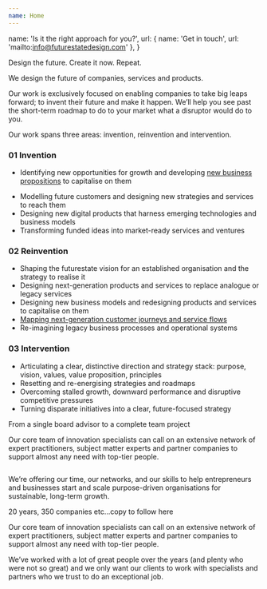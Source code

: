 ```yaml
---
name: Home
---
```



  name: 'Is it the right approach for you?',
  url: { name: 'Get in touch', url: 'mailto:info@futurestatedesign.com' },
}

<Article>
  <Prose>
    <p class="h0"><span class="font-black block">Design the future.</span> <span class="font-bold block">Create it now.</span> <span>Repeat.</span></p>
    <p class="lead">We design the future of companies, services and products.</p>
    <p class="lead">Our work is exclusively focused on enabling companies to take big leaps forward; to invent their future and make it happen. We’ll help you see past the short-term roadmap to do to your market what a disruptor would do to you.</p>
  </Prose>
</Article>

<Section name="What we do">
  <Prose>
    <p class="lead">
      Our work spans three areas: invention, reinvention and intervention.
    </p>
  </Prose>

  <article class="border-b border-gray pb-8 md:pb-16 mb-8 md:mb-16">
    <h3 class="h2 mb-10">
      <span class="h0 block">01</span> Invention
    </h3>
    <ul class="grid gap-4 md:gap-10 md:grid-cols-2 mb-7 md:mb-14">
      <li class="flex">
        <IconArrow class="text-[32px] md:text-[48px] flex-none mr-4" />
        <Prose class="flex-auto">
          <p>Identifying new opportunities for growth and developing <a href="/start-up">new business propositions</a> to capitalise on them</p>
        </Prose>
      </li>
      <li class="flex">
        <IconArrow class="text-[32px] md:text-[48px] flex-none mr-4" />
        <div class="flex-auto">
          Modelling future customers and designing new strategies and services to reach them
        </div>
      </li>
      <li class="flex">
        <IconArrow class="text-[32px] md:text-[48px] flex-none mr-4" />
        <div class="flex-auto">
          Designing new digital products that harness emerging technologies and business models
        </div>
      </li>
      <li class="flex">
        <IconArrow class="text-[32px] md:text-[48px] flex-none mr-4" />
        <div class="flex-auto">
          Transforming funded ideas into market-ready services and ventures
        </div>
      </li>
    </ul>
    <Callout {...callout} />
  </article>

  <article class="border-b border-gray pb-8 md:pb-16 mb-8 md:mb-16">
    <h3 class="h2 mb-10">
      <span class="h0 block">02</span> Reinvention
    </h3>
    <ul class="grid gap-4 md:gap-10 md:grid-cols-2 body mb-7 md:mb-14">
      <li class="flex">
        <IconArrow class="text-[32px] md:text-[48px] flex-none mr-4" />
        <div class="flex-auto">
          Shaping the futurestate vision for an established organisation and the strategy to realise it
        </div>
      </li>
      <li class="flex">
        <IconArrow class="text-[32px] md:text-[48px] flex-none mr-4" />
        <div class="flex-auto">
          Designing next-generation products and services to replace analogue or legacy services
        </div>
      </li>
      <li class="flex">
        <IconArrow class="text-[32px] md:text-[48px] flex-none mr-4" />
        <div class="flex-auto">
          Designing new business models and redesigning products and services to capitalise on them
        </div>
      </li>
      <li class="flex">
        <IconArrow class="text-[32px] md:text-[48px] flex-none mr-4" />
        <div class="flex-auto">
          <a href="/experience-mapping" class="underline">Mapping next-generation customer journeys and service flows</a>
        </div>
      </li>
      <li class="flex">
        <IconArrow class="text-[32px] md:text-[48px] flex-none mr-4" />
        <div class="flex-auto">
          Re-imagining legacy business processes and operational systems
        </div>
      </li>
    </ul>
    <Callout {...callout} />
  </article>

  <article class="border-b border-gray pb-8 md:pb-16 mb-8 md:mb-16">
    <h3 class="h2 mb-10">
      <span class="h0 block">03</span> Intervention
    </h3>
    <ul class="grid gap-4 md:gap-10 md:grid-cols-2 body mb-7 md:mb-14">
      <li class="flex">
        <IconArrow class="text-[32px] md:text-[48px] flex-none mr-4" />
        <div class="flex-auto">
          Articulating a clear, distinctive direction and strategy stack:
          purpose, vision, values, value proposition, principles
        </div>
      </li>
      <li class="flex">
        <IconArrow class="text-[32px] md:text-[48px] flex-none mr-4" />
        <div class="flex-auto">
          Resetting and re-energising strategies and roadmaps
        </div>
      </li>
      <li class="flex">
        <IconArrow class="text-[32px] md:text-[48px] flex-none mr-4" />
        <div class="flex-auto">
          Overcoming stalled growth, downward performance and disruptive
          competitive pressures
        </div>
      </li>
      <li class="flex">
        <IconArrow class="text-[32px] md:text-[48px] flex-none mr-4" />
        <div class="flex-auto">
          Turning disparate initiatives into a clear, future-focused
          strategy
        </div>
      </li>
    </ul>
    <Callout {...callout} />
  </article>
</Section>

<Section name="How we work">
  <Prose>
    <p class="lead">
      From a single board advisor to a complete team project
    </p>
    <p>
      Our core team of innovation specialists can call on an extensive
      network of expert practitioners, subject matter experts and partner
      companies to support almost any need with top-tier people.
    </p>
    <img src="/images/how-we-work.svg" alt="" loading="lazy" />
    <p>
      We’re offering our time, our networks, and our skills to help
      entrepreneurs and businesses start and scale purpose-driven
      organisations for sustainable, long-term growth.
    </p>
  </Prose>
</Section>

<Section name="About us">
  <Prose>
    <p class="lead">20 years, 350 companies etc...copy to follow here</p>
    <p>
      Our core team of innovation specialists can call on an extensive
      network of expert practitioners, subject matter experts and partner
      companies to support almost any need with top-tier people.
    </p>
    <p>
      We’ve worked with a lot of great people over the years (and plenty who
      were not so great) and we only want our clients to work with
      specialists and partners who we trust to do an exceptional job.
    </p>
  </Prose>
</Section>